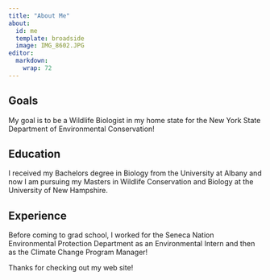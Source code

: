 ```yaml
---
title: "About Me"
about:
  id: me
  template: broadside
  image: IMG_8602.JPG
editor: 
  markdown: 
    wrap: 72
---
```


::: {#me}
## Goals

My goal is to be a Wildlife Biologist in my home state for the New York
State Department of Environmental Conservation!

## Education

I received my Bachelors degree in Biology from the University at Albany
and now I am pursuing my Masters in Wildlife Conservation and Biology at
the University of New Hampshire.

## Experience 

Before coming to grad school, I worked for the Seneca Nation
Environmental Protection Department as an Environmental Intern and then
as the Climate Change Program Manager!
:::

Thanks for checking out my web site!
